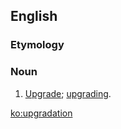 ==English==

===Etymology===
{{suffix|upgrade|ation}}

===Noun===
{{en-noun}}

# {{context|computing|nonstandard|proscribed|chiefly|India|lang=en}} [[upgrade#noun|Upgrade]]; [[upgrading]].

[[ko:upgradation]]
